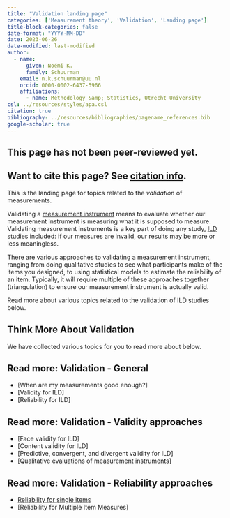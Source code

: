 ```yaml
---
title: "Validation landing page"
categories: ['Measurement theory', 'Validation', 'Landing page']
title-block-categories: false
date-format: "YYYY-MM-DD"
date: 2023-06-26
date-modified: last-modified
author:
  - name:
      given: Noémi K.
      family: Schuurman
    email: n.k.schuurman@uu.nl
    orcid: 0000-0002-6437-5966
    affiliations:
      - name: Methodology &amp; Statistics, Utrecht University
csl: ../resources/styles/apa.csl
citation: true
bibliography: ../resources/bibliographies/pagename_references.bib
google-scholar: true
---
```


::: callout-caution
## This page has not been peer-reviewed yet.
:::

::: callout-note
## Want to cite this page? See [citation info](validation.html#citation).
:::

This is the landing page for topics related to the <i> validation </i> of measurements.

Validating a [measurement instrument](../instrument.qmd) means to evaluate whether our measurement instrument is measuring what it is supposed to measure. Validating measurement instruments is a key part of doing any study, [ILD](../intensive-longitudinal-data.qmd) studies included: if our measures are invalid, our results may be more or less meaningless. 

There are various approaches to validating a measurement instrument, ranging from doing qualitative studies to see what participants make of the items you designed, to using statistical models to estimate the reliability of an item. Typically, it will require multiple of these approaches together (triangulation) to ensure our measurement instrument is actually valid. 

Read more about various topics related to the validation of ILD studies below.

## Think More About Validation

We have collected various topics for you to read more about below.

::: {.callout-note collapse="false"}
## Read more: Validation - General
-   [When are my measurements good enough?]
-   [Validity for ILD]
-   [Reliability for ILD]
:::

::: {.callout-note collapse="false"}
## Read more: Validation - Validity approaches
-   [Face validity for ILD]
-   [Content validity for ILD]
-   [Predictive, convergent, and divergent validity for ILD]
-   [Qualitative evaluations of measurement instruments]
:::

::: {.callout-note collapse="false"}
## Read more: Validation - Reliability approaches
-   [Reliability for single items](validation\reliability-single-item-measures.qmd)
-   [Reliability for Multiple Item Measures]
:::


